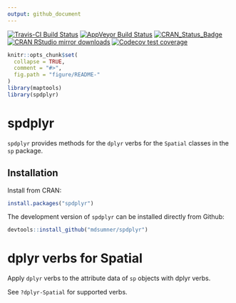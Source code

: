 ```yaml
---
output: github_document
---
```


[![Travis-CI Build Status](https://travis-ci.org/mdsumner/spdplyr.svg?branch=master)](https://travis-ci.org/mdsumner/spdplyr)
[![AppVeyor Build Status](https://ci.appveyor.com/api/projects/status/github/mdsumner/spdplyr?branch=master&svg=true)](https://ci.appveyor.com/project/mdsumner/spdplyr)
[![CRAN_Status_Badge](http://www.r-pkg.org/badges/version/spdplyr)](https://cran.r-project.org/package=spdplyr)
[![CRAN RStudio mirror downloads](http://cranlogs.r-pkg.org/badges/spdplyr)](http://www.r-pkg.org/pkg/spdplyr)
[![Codecov test coverage](https://codecov.io/gh/mdsumner/spdplyr/branch/master/graph/badge.svg)](https://codecov.io/gh/mdsumner/spdplyr?branch=master)
<!-- README.md is generated from README.Rmd. Please edit that file -->

```r
knitr::opts_chunk$set(
  collapse = TRUE,
  comment = "#>",
  fig.path = "figure/README-"
)
library(maptools)
library(spdplyr)
```

# spdplyr

`spdplyr` provides methods for the `dplyr` verbs for the `Spatial` classes in the `sp` package. 


## Installation

Install from CRAN: 

```r
install.packages("spdplyr")
```

The development version of `spdplyr` can be installed directly from Github: 

```r
devtools::install_github("mdsumner/spdplyr")
```


# dplyr verbs for Spatial

Apply `dplyr` verbs to the attribute data of `sp` objects with dplyr verbs. 

See `?dplyr-Spatial` for supported verbs. 





